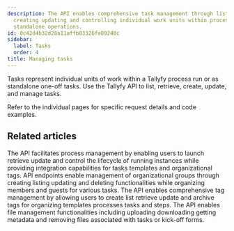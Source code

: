 ```yaml
---
description: The API enables comprehensive task management through listing retrieving
  creating updating and controlling individual work units within process runs or as
  standalone operations.
id: 0c42d4b32d28a11affb03326fe09240c
sidebar:
  label: Tasks
  order: 4
title: Managing tasks
---
```



Tasks represent individual units of work within a Tallyfy process run or as standalone one-off tasks. Use the Tallyfy API to list, retrieve, create, update, and manage tasks.

Refer to the individual pages for specific request details and code examples.

<PageTree />


## Related articles
<CardGrid>
<LinkTitleCard header="<b>Code Samples > Managing processes (Runs)</b>" href="/products/pro/integrations/open-api/code-samples/processes/" > The API facilitates process management by enabling users to launch retrieve update and control the lifecycle of running instances while providing integration capabilities for tasks templates and organizational tags. </LinkTitleCard>
<LinkTitleCard header="<b>Code Samples > Managing groups</b>" href="/products/pro/integrations/open-api/code-samples/groups/" > API endpoints enable management of organizational groups through creating listing updating and deleting functionalities while organizing members and guests for various tasks. </LinkTitleCard>
<LinkTitleCard header="<b>Code Samples > Managing tags</b>" href="/products/pro/integrations/open-api/code-samples/tags/" > The API enables comprehensive tag management by allowing users to create list retrieve update and archive tags for organizing templates processes tasks and steps. </LinkTitleCard>
<LinkTitleCard header="<b>Code Samples > Managing files</b>" href="/products/pro/integrations/open-api/code-samples/files/" > The API enables file management functionalities including uploading downloading getting metadata and removing files associated with tasks or kick-off forms. </LinkTitleCard>
</CardGrid>